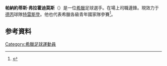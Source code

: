 {{expand|time=2015-06-10T17:04:20+00:00}}
{{refimprove|time=2015-06-10T17:04:20+00:00}}

{{Infobox football biography
| name                = Panagiotis Vlachodimos
| image               = PanagiotisVlachodimos.jpg
| caption             = Vlachodimos in 2019
| fullname            = Panagiotis Vlachodimos
| birth_date          = {{Birth date and age|df=yes|1991|10|12}}
| birth_place         = [[德國|德國]][[斯图加特|斯图加特]]
| height              = 1.84m
| position            = 邊鋒
| currentclub         = [[特雷斯登戴拿模|特雷斯登]]
| clubnumber          = 7
| youthyears1 = {{0|0000}}–2001 | youthclubs1 = VfL Wangen
| youthyears2 = 2001–2010       | youthclubs2 = [[斯图加特体育俱乐部|史特加]]
| years1  = 2010–2011 | caps1  = 8  | goals1  = 0 | clubs1  = VfB Stuttgart II
| years2  = 2011–2012 | caps2  = 27 | goals2  = 3 | clubs2  = [[克桑西竞技俱乐部|薩丁]]
| years3  = 2012–2015 | caps3  = 12 | goals3  = 2 | clubs3  = [[奥林匹亚科斯足球俱乐部|奧林比亞高斯]]
| years4  = 2013      | caps4  = 1  | goals4  = 0 | clubs4  = → [[奥格斯堡足球俱乐部|奧格斯堡]] (loan)
| years5  = 2014      | caps5  = 14 | goals5  = 5 | clubs5  = → [[普拉坦亚斯足球俱乐部|普拉坦亞斯]] (loan)
| years6  = 2014      | caps6  = 4  | goals6  = 0 | clubs6  = → [[埃尔格特利斯足球俱乐部|伊高泰利斯]] (loan)
| years7  = 2015      | caps7  = 12 | goals7  = 2 | clubs7  = → [[尼姆奧林匹克|尼姆]] (loan)
| years8  = 2016–2017 | caps8  = 24 | goals8  = 1 | clubs8  = [[帕纳辛奈科斯足球俱乐部|彭拿典奈高斯]]
| years9  = 2017–2019 | caps9  = 23 | goals9  = 4 | clubs9  = [[尼姆奧林匹克|尼姆]]
| years10 = 2017–2019 | caps10 = 9  | goals10 = 1 | clubs10 = Nîmes B
| years11 = 2019–2020 | caps11 = 29 | goals11 = 5 | clubs11 = [[松嫩霍夫大阿斯帕赫|桑尼賀夫哥沙柏]]
| years12 = 2020–     | caps12 = 8  | goals12 = 0 | clubs12 = [[特雷斯登戴拿模|特雷斯登]]
| nationalyears1 = 2009–2010
| nationalteam1  = 希臘U19
| nationalcaps1  = 7
| nationalgoals1 = 3
| nationalyears2 = 2011–2012
| nationalteam2  = [[希臘21歲以下國家足球隊|希臘U21]]
| nationalcaps2  = 7
| nationalgoals2 = 1
| club-update = 11 January 2021
}}

'''帕納約蒂斯·弗拉霍迪莫斯'''（{{lang-el|Παναγιώτης Βλαχοδήμος，{{bd|1991年|10月12日}}}}）是一位[[希臘|希臘]]足球選手。在場上司職邊鋒。現效力于[[德丙|德丙]]球隊[[特雷斯登戴拿模|特雷斯登]]。他也代表希臘各級青年國家隊參賽<ref>{{cite web | url = http://www.contra.gr/Soccer/Europe/greece/apwleia-me-san-marino-gia-thn-ethnikh-elpidwn.1800259.html | title = Aπώλεια με Σαν Μαρίνο για την Εθνική Ελπίδων | date = 2012年6月2日 | publisher = contra.gr | accessdate = 2015年6月10日 | language = el | archive-date = 2017年2月20日 | archive-url = https://web.archive.org/web/20170220092240/http://www.contra.gr/Soccer/Europe/greece/apwleia-me-san-marino-gia-thn-ethnikh-elpidwn.1800259.html | dead-url = no }}</ref>。

==参考資料==
{{Reflist}}

{{DEFAULTSORT: Vlachodimos, Panagiotis}}
[[Category:希臘足球運動員|Category:希臘足球運動員]]